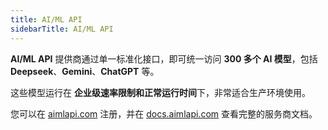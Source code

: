 ```yaml
---
title: AI/ML API
sidebarTitle: AI/ML API
---
```


**AI/ML API** 提供商通过单一标准化接口，即可统一访问 **300 多个 AI 模型**，包括 **Deepseek**、**Gemini**、**ChatGPT** 等。

这些模型运行在 **企业级速率限制和正常运行时间**下，非常适合生产环境使用。

您可以在 [aimlapi.com](https://aimlapi.com/?utm_source=agno&utm_medium=integration&utm_campaign=aimlapi) 注册，并在 [docs.aimlapi.com](https://docs.aimlapi.com/?utm_source=agno&utm_medium=github&utm_campaign=integration) 查看完整的服务商文档。

<Snippet file="model-aimlapi-params.mdx" />